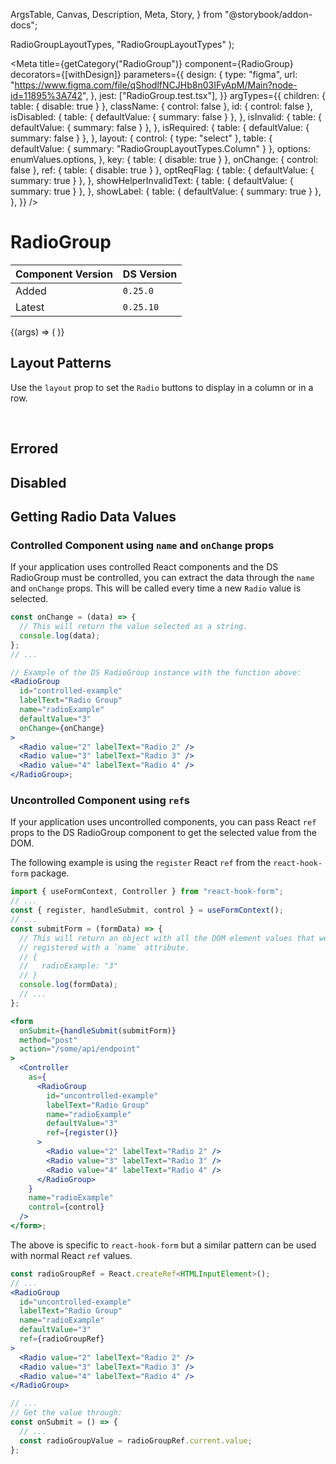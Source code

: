   ArgsTable,
  Canvas,
  Description,
  Meta,
  Story,
} from "@storybook/addon-docs";


  RadioGroupLayoutTypes,
  "RadioGroupLayoutTypes"
);

<Meta
  title={getCategory("RadioGroup")}
  component={RadioGroup}
  decorators={[withDesign]}
  parameters={{
    design: {
      type: "figma",
      url: "https://www.figma.com/file/qShodlfNCJHb8n03IFyApM/Main?node-id=11895%3A742",
    },
    jest: ["RadioGroup.test.tsx"],
  }}
  argTypes={{
    children: { table: { disable: true } },
    className: { control: false },
    id: { control: false },
    isDisabled: {
      table: { defaultValue: { summary: false } },
    },
    isInvalid: {
      table: { defaultValue: { summary: false } },
    },
    isRequired: {
      table: { defaultValue: { summary: false } },
    },
    layout: {
      control: { type: "select" },
      table: { defaultValue: { summary: "RadioGroupLayoutTypes.Column" } },
      options: enumValues.options,
    },
    key: { table: { disable: true } },
    onChange: { control: false },
    ref: { table: { disable: true } },
    optReqFlag: {
      table: { defaultValue: { summary: true } },
    },
    showHelperInvalidText: {
      table: { defaultValue: { summary: true } },
    },
    showLabel: {
      table: { defaultValue: { summary: true } },
    },
  }}
/>

# RadioGroup

| Component Version | DS Version |
| ----------------- | ---------- |
| Added             | `0.25.0`   |
| Latest            | `0.25.10`  |

<Description of={RadioGroup} />

<Canvas withToolbar>
  <Story
    name="RadioGroup"
    args={{
      className: undefined,
      defaultValue: "4",
      helperText: "This is the helper text for the full group.",
      id: "radioGroup-id",
      invalidText: "error!",
      isDisabled: false,
      isInvalid: false,
      isRequired: false,
      labelText: "Standard Radio Group",
      layout: "RadioGroupLayoutTypes.Column",
      name: "radio-story",
      onChange: undefined,
      optReqFlag: true,
      showHelperInvalidText: true,
      showLabel: true,
    }}
  >
    {(args) => (
      <RadioGroup {...args} layout={enumValues.getValue(args.layout)}>
        <Radio value="2" labelText="Radio 2" />
        <Radio value="3" labelText="Radio 3" />
        <Radio value="4" labelText="Radio 4" />
        <Radio value="5" labelText="Radio 5" />
      </RadioGroup>
    )}
  </Story>
</Canvas>

<ArgsTable story="RadioGroup" />

## Layout Patterns

Use the `layout` prop to set the `Radio` buttons to display in a column or in
a row.

<Canvas>
  <DSProvider>
    <RadioGroup
      labelText="Column (default)"
      name="column-example"
      optReqFlag={false}
    >
      <Radio value="2" labelText="Radio 2" />
      <Radio value="3" labelText="Radio 3" />
      <Radio value="4" labelText="Radio 4" />
      <Radio value="5" labelText="Radio 5" />
    </RadioGroup>
    <br />
    <RadioGroup
      labelText="Row"
      name="row-example"
      layout={RadioGroupLayoutTypes.Row}
      optReqFlag={false}
    >
      <Radio value="2" labelText="Radio 2" />
      <Radio value="3" labelText="Radio 3" />
      <Radio value="4" labelText="Radio 4" />
      <Radio value="5" labelText="Radio 5" />
    </RadioGroup>
  </DSProvider>
</Canvas>

## Errored

<Canvas>
  <DSProvider>
    <RadioGroup
      labelText="Errored Radio Group"
      name="errored-example"
      optReqFlag={false}
      invalidText="Error message for the full group."
      isInvalid
    >
      <Radio value="2" labelText="Radio 2" />
      <Radio value="3" labelText="Radio 3" />
      <Radio value="4" labelText="Radio 4" />
      <Radio value="5" labelText="Radio 5" />
    </RadioGroup>
  </DSProvider>
</Canvas>

## Disabled

<Canvas>
  <DSProvider>
    <RadioGroup
      labelText="Disabled Radio Group"
      name="disabled-example"
      optReqFlag={false}
      helperText="The reason for being disabled."
      isDisabled
    >
      <Radio value="2" labelText="Radio 2" />
      <Radio value="3" labelText="Radio 3" />
      <Radio value="4" labelText="Radio 4" />
      <Radio value="5" labelText="Radio 5" />
    </RadioGroup>
  </DSProvider>
</Canvas>

## Getting Radio Data Values

### Controlled Component using `name` and `onChange` props

If your application uses controlled React components and the DS RadioGroup must
be controlled, you can extract the data through the `name` and `onChange` props.
This will be called every time a new `Radio` value is selected.

```jsx
const onChange = (data) => {
  // This will return the value selected as a string.
  console.log(data);
};
// ...

// Example of the DS RadioGroup instance with the function above:
<RadioGroup
  id="controlled-example"
  labelText="Radio Group"
  name="radioExample"
  defaultValue="3"
  onChange={onChange}
>
  <Radio value="2" labelText="Radio 2" />
  <Radio value="3" labelText="Radio 3" />
  <Radio value="4" labelText="Radio 4" />
</RadioGroup>;
```

### Uncontrolled Component using `ref`s

If your application uses uncontrolled components, you can pass React `ref` props
to the DS RadioGroup component to get the selected value from the DOM.

The following example is using the `register` React `ref` from the
`react-hook-form` package.

```jsx
import { useFormContext, Controller } from "react-hook-form";
// ...
const { register, handleSubmit, control } = useFormContext();
// ...
const submitForm = (formData) => {
  // This will return an object with all the DOM element values that were
  // registered with a `name` attribute.
  // {
  //   radioExample: "3"
  // }
  console.log(formData);
  // ...
};

<form
  onSubmit={handleSubmit(submitForm)}
  method="post"
  action="/some/api/endpoint"
>
  <Controller
    as={
      <RadioGroup
        id="uncontrolled-example"
        labelText="Radio Group"
        name="radioExample"
        defaultValue="3"
        ref={register()}
      >
        <Radio value="2" labelText="Radio 2" />
        <Radio value="3" labelText="Radio 3" />
        <Radio value="4" labelText="Radio 4" />
      </RadioGroup>
    }
    name="radioExample"
    control={control}
  />
</form>;
```

The above is specific to `react-hook-form` but a similar pattern can be used
with normal React `ref` values.

```jsx
const radioGroupRef = React.createRef<HTMLInputElement>();
// ...
<RadioGroup
  id="uncontrolled-example"
  labelText="Radio Group"
  name="radioExample"
  defaultValue="3"
  ref={radioGroupRef}
>
  <Radio value="2" labelText="Radio 2" />
  <Radio value="3" labelText="Radio 3" />
  <Radio value="4" labelText="Radio 4" />
</RadioGroup>

// ...
// Get the value through:
const onSubmit = () => {
  // ...
  const radioGroupValue = radioGroupRef.current.value;
};
```
